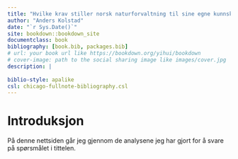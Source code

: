 ```yaml
--- 
title: "Hvilke krav stiller norsk naturforvaltning til sine egne kunnskapssammenstillinger?"
author: "Anders Kolstad"
date: "`r Sys.Date()`"
site: bookdown::bookdown_site
documentclass: book
bibliography: [book.bib, packages.bib]
# url: your book url like https://bookdown.org/yihui/bookdown
# cover-image: path to the social sharing image like images/cover.jpg
description: |
  
biblio-style: apalike
csl: chicago-fullnote-bibliography.csl
---
```


# Introduksjon

På denne nettsiden går jeg gjennom de analysene jeg har gjort for å svare på spørsmålet i tittelen.

